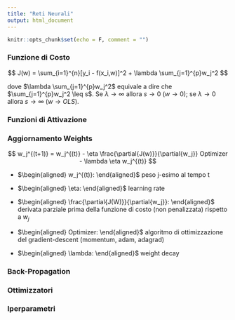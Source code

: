```yaml
---
title: "Reti Neurali"
output: html_document
---
```


```r
knitr::opts_chunk$set(echo = F, comment = "")
```

### Funzione di Costo

$$ J(w) = \sum_{i=1}^{n}[y_i - f(x_i,w)]^2 + \lambda \sum_{j=1}^{p}w_j^2 $$

dove $\lambda \sum_{j=1}^{p}w_j^2$ equivale a dire che $\sum_{j=1}^{p}w_j^2 \leq s$. 
Se $\lambda \to \infty$ allora $s \to 0$ ($w \to 0$); se $\lambda \to 0$ allora $s \to \infty$ ($w \to OLS$).

### Funzioni di Attivazione

### Aggiornamento Weights

$$ w_j^{(t+1)} = w_j^{(t)} - \eta \frac{\partial{J(w)}}{\partial{w_j}} Optimizer - \lambda \eta w_j^{(t)} $$

- $\begin{aligned} 
    w_j^{(t)}: 
    \end{aligned}$ peso j-esimo al tempo t 

- $\begin{aligned} 
    \eta: 
    \end{aligned}$ learning rate 
    
- $\begin{aligned} 
    \frac{\partial{J(W)}}{\partial{w_j}}: 
    \end{aligned}$
    derivata parziale prima della funzione di costo (non penalizzata) rispetto a $w_j$
    
- $\begin{aligned} 
    Optimizer:
    \end{aligned}$ algoritmo di ottimizzazione del gradient-descent (momentum, adam, adagrad)

- $\begin{aligned} 
    \lambda:
    \end{aligned}$ weight decay 


### Back-Propagation

### Ottimizzatori

### Iperparametri


